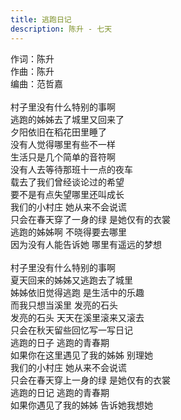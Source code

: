 ```yaml
---
title: 逃跑日记
description: 陈升 - 七天
---
```


作词：陈升<br />作曲：陈升<br />编曲：范哲嘉<br /><br />村子里没有什么特别的事啊<br />逃跑的姊姊去了城里又回来了<br />夕阳依旧在稻花田里睡了<br />没有人觉得哪里有些不一样<br />生活只是几个简单的音符啊<br />没有人去等待那班十一点的夜车<br />载去了我们曾经谈论过的希望<br />要不是有点失望哪里还叫成长<br />我们的小村庄 她从来不会说谎<br />只会在春天穿了一身的绿 是她仅有的衣裳<br />逃跑的姊姊啊 不晓得要去哪里<br />因为没有人能告诉她 哪里有遥远的梦想<br /><br />村子里没有什么特别的事啊<br />夏天回来的姊姊又逃跑去了城里<br />姊姊依旧觉得逃跑 是生活中的乐趣<br />而我只想当溪里 发亮的石头<br />发亮的石头 天天在溪里滚来又滚去<br />只会在秋天留些回忆写一写日记<br />逃跑的日子 逃跑的青春期<br />如果你在这里遇见了我的姊姊 别理她<br />我们的小村庄 她从来不会说谎<br />只会在春天穿上一身的绿 是她仅有的衣裳<br />逃跑的日记 逃跑的青春期<br />如果你遇见了我的姊姊 告诉她我想她